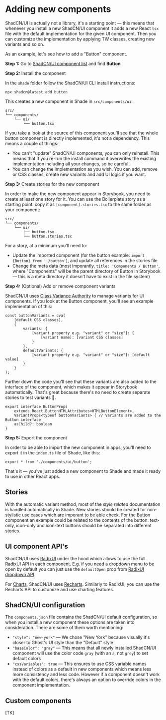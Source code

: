 
<Meta title="Adding components" />

<div className="sb-doc">

# Adding new components

ShadCN/UI is actually not a library, it's a starting point — this means that whenever you install a new ShadCN/UI component it adds a new React `tsx` file with the default implementation for the given UI component. Then you can customize the implementation by applying TW classes, creating new variants and so on.

As an example, let's see how to add a "Button" component.

**Step 1:** Go to [ShadCN/UI component list](https://ui.shadcn.com/docs/components) and find **Button**

**Step 2:** Install the component

In the `shade` folder follow the ShadCN/UI CLI install instructions:

```
npx shadcn@latest add button
```

This creates a new component in Shade in `src/components/ui`:

```
src/
└── components/
    └── ui/
        └── button.tsx

```

If you take a look at the source of this component you'll see that the whole button component is directly implemented, it's not a dependency. This means a couple of things:

- You can't "update" ShadCN/UI components, you can only reinstall. This means that if you re-run the install command it overwrites the existing implementation including all your changes, so be careful.
- You can change the implementation as you wish. You can add, remove or CSS classes, create new variants and add UI logic if you want.

**Step 3:** Create stories for the new component

In order to make the new component appear in Storybook, you need to create at least one story for it. You can use the Boilerplate story as a starting point: copy it as `[component].stories.tsx` to the same folder as your component:

```
src/
└── components/
    └── ui/
        ├── button.tsx
        └── button.stories.tsx

```

For a story, at a minimum you'll need to:

- Update the imported component (for the button example: `import {Button} from './button'`), and update all references in the stories file
- Change the meta data (most imporantly, `title: 'Components / Button'`, where "Components" will be the parent directory of Button in Storybook — this is a meta directory it doesn't have to exist in the file system)

**Step 4:** (Optional) Add or remove component variants

ShadCN/UI uses [Class Variance Authority](https://cva.style/docs) to manage variants for UI components. If you look at the Button component, you'll see an example implementation of this:

```
const buttonVariants = cva(
    [default CSS classes],
    {
        variants: {
            [variant property e.g. "variant" or "size"]: {
                [variant name]: [variant CSS classes]
            }
        },
        defaultVariants: {
            [variant property e.g. "variant" or "size"]: [default value]
        }
    }
);
```

Further down the code you'll see that these variants are also added to the interface of the component, which makes it appear in Storybook automatically. That's great because there's no need to create separate stories to test variants 🎉.

```
export interface ButtonProps
    extends React.ButtonHTMLAttributes<HTMLButtonElement>,
    VariantProps<typeof buttonVariants> { // Variants are added to the Button interface
    asChild?: boolean
}
```

**Step 5:** Export the component

In order to be able to import the new component in apps, you'll need to export it in the `index.ts` file of Shade, like this:

```
export * from './components/ui/button';
```

That's it — you've just added a new component to Shade and made it ready to use in other React apps.

## Stories

With the automatic variant method, most of the _style related_ documentation is handled automatically in Shade. New stories should be created for non-stylistic use cases which are imporant to be able check. For the Button component an example could be related to the contents of the button: text-only, icon-only and icon-text buttons should be separated into different stories.

## UI component API's

ShadCN/UI uses [RadixUI](https://www.radix-ui.com/) under the hood which allows to use the full RadixUI API in each component. E.g. if you need a dropdown menu to be open by default you can just use the `defaultOpen` prop from [RadixUI dropdown API](https://www.radix-ui.com/primitives/docs/components/dropdown-menu).

For [Charts](https://ui.shadcn.com/charts), ShadCN/UI uses [Recharts](https://recharts.org/en-US/). Similarly to RadixUI, you can use the Recharts API to customize and use charting features.

## ShadCN/UI configuration

The `components.json` file contains the ShadCN/UI default configuration, so when you install a new component these options are taken into consideration. There are some of them worth mentioning:

- `"style": "new-york"` — We chose "New York" because visually it's closer to Ghost's UI style than the "Default" style
- `"baseColor": "gray"` — This means that all newly installed ShadCN/UI component will use the color code `gray` (with an `a`, not `grey`) to set default colors
- `"cssVariables": true` — This ensures to use CSS variable names instead of colors as a default in new components which means less more consistency and less code. However if a component doesn't work with the default colors, there's always an option to override colors in the component implementation.

## Custom components

[TK]

</div>
